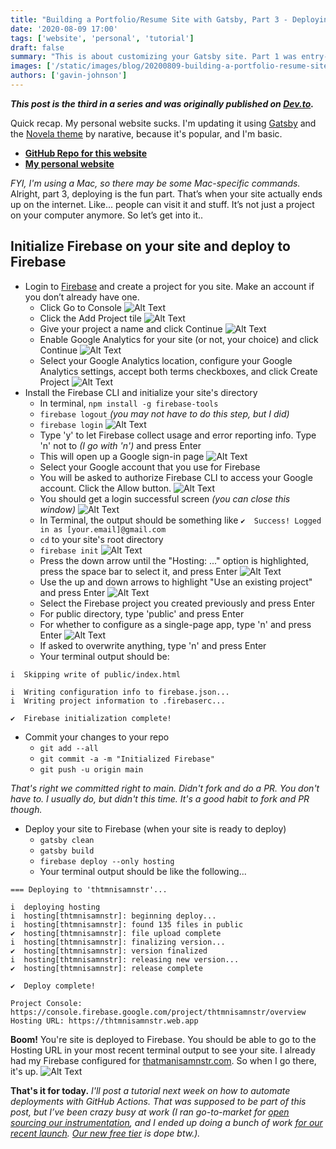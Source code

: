```yaml
---
title: "Building a Portfolio/Resume Site with Gatsby, Part 3 - Deploying to Firebase"
date: '2020-08-09 17:00'
tags: ['website', 'personal', 'tutorial']
draft: false
summary: "This is about customizing your Gatsby site. Part 1 was entry-level. Part 2 was work. This is part 3, deploying. When all your work goes public."
images: ['/static/images/blog/20200809-building-a-portfolio-resume-site-with-gatsby-part-3/devcommunity-logo.png']
authors: ['gavin-johnson']
---
```


***This post is the third in a series and was originally published on [Dev.to](https://dev.to/thtmnisamnstr/building-a-portfolio-resume-site-with-gatsby-part-3-deploying-to-firebase-2a19).***
<br />

Quick recap. My personal website sucks. I'm updating it using [Gatsby](https://www.gatsbyjs.org) and the [Novela theme](https://github.com/narative/gatsby-theme-novela) by narative, because it's popular, and I'm basic.

* **[GitHub Repo for this website](https://github.com/thtmnisamnstr/thtmnisamnstr-dotcom)**
* **[My personal website](https://thtmnisamnstr.com)**

*FYI, I'm using a Mac, so there may be some Mac-specific commands.*
<br/>
Alright, part 3, deploying is the fun part. That’s when your site actually ends up on the internet. Like... people can visit it and stuff. It’s not just a project on your computer anymore. So let’s get into it..

## Initialize Firebase on your site and deploy to Firebase
* Login to [Firebase](https://firebase.google.com) and create a project for you site. Make an account if you don’t already have one.
  * Click Go to Console
![Alt Text](/static/images/blog/20200809-building-a-portfolio-resume-site-with-gatsby-part-3/kf84rw2qsqs6fz2tgupw.png)
  * Click the Add Project tile
![Alt Text](/static/images/blog/20200809-building-a-portfolio-resume-site-with-gatsby-part-3/x5tqo9k76n6ifymeutgw.png)
  * Give your project a name and click Continue
![Alt Text](/static/images/blog/20200809-building-a-portfolio-resume-site-with-gatsby-part-3/6ntv93vay6iljg95oykf.png)
  * Enable Google Analytics for your site (or not, your choice) and click Continue
![Alt Text](/static/images/blog/20200809-building-a-portfolio-resume-site-with-gatsby-part-3/ie1zmddggwrhpyfpgodu.png)
  * Select your Google Analytics location, configure your Google Analytics settings, accept both terms checkboxes, and click Create Project
![Alt Text](/static/images/blog/20200809-building-a-portfolio-resume-site-with-gatsby-part-3/lvsmaviqxaczoc1ohetj.png)
* Install the Firebase CLI and initialize your site's directory
  * In terminal, `npm install -g firebase-tools`
  * `firebase logout` *(you may not have to do this step, but I did)*
  * `firebase login`
![Alt Text](/static/images/blog/20200809-building-a-portfolio-resume-site-with-gatsby-part-3/gtud5r9sfe8gz7whz3lj.png)
  * Type 'y' to let Firebase collect usage and error reporting info. Type 'n' not to *(I go with 'n')* and press Enter
  * This will open up a Google sign-in page
![Alt Text](/static/images/blog/20200809-building-a-portfolio-resume-site-with-gatsby-part-3/ibxfubbddgk0e8fv9f31.png)
  * Select your Google account that you use for Firebase
  * You will be asked to authorize Firebase CLI to access your Google account. Click the Allow button.
![Alt Text](/static/images/blog/20200809-building-a-portfolio-resume-site-with-gatsby-part-3/c2umx2w26qkllo7rrwlg.png)
  * You should get a login successful screen *(you can close this window)*
![Alt Text](/static/images/blog/20200809-building-a-portfolio-resume-site-with-gatsby-part-3/jp7u6iy43q4zirokgyv0.png)
  * In Terminal, the output should be something like `✔  Success! Logged in as [your.email]@gmail.com`
  * `cd` to your site's root directory
  * `firebase init`
![Alt Text](/static/images/blog/20200809-building-a-portfolio-resume-site-with-gatsby-part-3/9zw5z9vx2jl1tskm3mp1.png)
  * Press the down arrow until the "Hosting: ..." option is highlighted, press the space bar to select it, and press Enter
![Alt Text](/static/images/blog/20200809-building-a-portfolio-resume-site-with-gatsby-part-3/7o3flez7sxb8dk6sl9ih.png)
  * Use the up and down arrows to highlight "Use an existing project" and press Enter
![Alt Text](/static/images/blog/20200809-building-a-portfolio-resume-site-with-gatsby-part-3/43msfvtua526daoisewl.png)
  * Select the Firebase project you created previously and press Enter
  * For public directory, type 'public' and press Enter
  * For whether to configure as a single-page app, type 'n' and press Enter
![Alt Text](/static/images/blog/20200809-building-a-portfolio-resume-site-with-gatsby-part-3/h44q0whop8hzi5zf5kn6.png)
  * If asked to overwrite anything, type 'n' and press Enter
  * Your terminal output should be:

```
i  Skipping write of public/index.html

i  Writing configuration info to firebase.json...
i  Writing project information to .firebaserc...

✔  Firebase initialization complete!
```

* Commit your changes to your repo
  * `git add --all`
  * `git commit -a -m "Initialized Firebase"`
  * `git push -u origin main`

*That's right we committed right to main. Didn't fork and do a PR. You don't have to. I usually do, but didn't this time. It's a good habit to fork and PR though.*

* Deploy your site to Firebase (when your site is ready to deploy)
  * `gatsby clean`
  * `gatsby build`
  * `firebase deploy --only hosting`
  * Your terminal output should be like the following...

```
=== Deploying to 'thtmnisamnstr'...

i  deploying hosting
i  hosting[thtmnisamnstr]: beginning deploy...
i  hosting[thtmnisamnstr]: found 135 files in public
✔  hosting[thtmnisamnstr]: file upload complete
i  hosting[thtmnisamnstr]: finalizing version...
✔  hosting[thtmnisamnstr]: version finalized
i  hosting[thtmnisamnstr]: releasing new version...
✔  hosting[thtmnisamnstr]: release complete

✔  Deploy complete!

Project Console: https://console.firebase.google.com/project/thtmnisamnstr/overview
Hosting URL: https://thtmnisamnstr.web.app
```

**Boom!** You're site is deployed to Firebase. You should be able to go to the Hosting URL in your most recent terminal output to see your site. I already had my Firebase configured for [thatmanisamnstr.com](https://thtmnisamnstr.com). So when I go there, it's up.
![Alt Text](/static/images/blog/20200809-building-a-portfolio-resume-site-with-gatsby-part-3/cxt02ivd63fo9x5bguus.png)

**That's it for today.**
*I'll post a tutorial next week on how to automate deployments with GitHub Actions. That was supposed to be part of this post, but I’ve been crazy busy at work (I ran go-to-market for [open sourcing our instrumentation](https://blog.newrelic.com/product-news/introducing-open-source-agents-and-projects/), and I ended up doing a bunch of work [for our recent launch](https://blog.newrelic.com/product-news/new-relic-one-observability-made-simple/). [Our new free tier](https://dev.to/newrelic/how-to-sign-up-for-new-relic-s-new-perpetual-free-tier-1ebn) is dope btw.).*